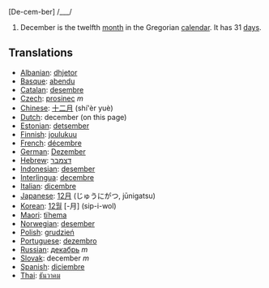 [De-cem-ber] /___/

#December is the twelfth [[month]] in the Gregorian [[calendar]]. It has 31 [[day]]s.

==Translations==
*[[Albanian]]: [[dhjetor]]
*[[Basque]]: [[abendu]]
*[[Catalan]]: [[desembre]]
*[[Czech]]: [[prosinec]] ''m''
*[[Chinese]]: [[十二月]] (shí'èr yuè)
*[[Dutch]]: december (on this page)
*[[Estonian]]: [[detsember]]
*[[Finnish]]: [[joulukuu]]
*[[French]]: [[décembre]]
*[[German]]: [[Dezember]]
*[[Hebrew]]: [[דצמבר]]
*[[Indonesian]]: [[desember]]
*[[Interlingua]]: [[decembre]]
*[[Italian]]: [[dicembre]]
*[[Japanese]]: [[12月]] (じゅうにがつ, jūnigatsu)
*[[Korean]]: [[12월]] [-月] (sip-i-wol)
*[[Maori]]: [[tïhema]]
*[[Norwegian]]: [[desember]]
*[[Polish]]: [[grudzień]]
*[[Portuguese]]: [[dezembro]]
*[[Russian]]: [[декабрь]] ''m''
*[[Slovak]]: december ''m''
*[[Spanish]]: [[diciembre]]
*[[Thai]]: [[ธันวาคม]]
